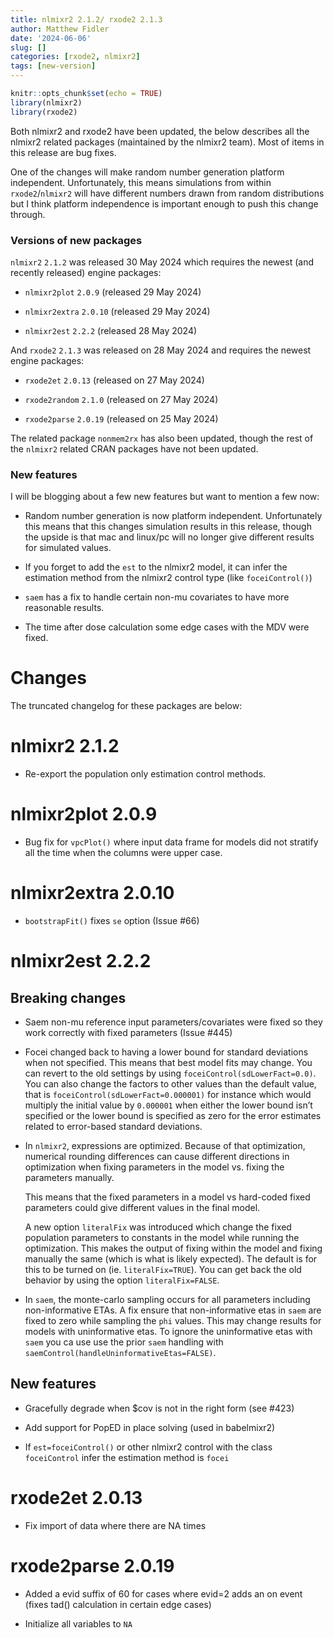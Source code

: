 ```yaml
---
title: nlmixr2 2.1.2/ rxode2 2.1.3
author: Matthew Fidler
date: '2024-06-06'
slug: []
categories: [rxode2, nlmixr2]
tags: [new-version]
---
```


```r
knitr::opts_chunk$set(echo = TRUE)
library(nlmixr2)
library(rxode2)
```

Both nlmixr2 and rxode2 have been updated, the below describes all the
nlmixr2 related packages (maintained by the nlmixr2 team).  Most of
items in this release are bug fixes.

One of the changes will make random number generation platform
independent.  Unfortunately, this means simulations from within
`rxode2`/`nlmixr2` will have different numbers drawn from random
distributions but I think platform independence is important enough to
push this change through.

### Versions of new packages

`nlmixr2` `2.1.2` was released 30 May 2024 which requires the newest
(and recently released) engine packages:

- `nlmixr2plot` `2.0.9` (released 29 May 2024)

- `nlmixr2extra` `2.0.10` (released 29 May 2024)

- `nlmixr2est` `2.2.2` (released 28 May 2024)

And `rxode2` `2.1.3` was released on 28 May 2024 and requires the
newest engine packages:

- `rxode2et` `2.0.13` (released on 27 May 2024)

- `rxode2random` `2.1.0` (released on 27 May 2024)

- `rxode2parse` `2.0.19` (released on 25 May 2024)

The related package `nonmem2rx` has also been updated, though the rest
of the `nlmixr2` related CRAN packages have not been updated.

### New features

I will be blogging about a few new features but want to mention a few
now:

- Random number generation is now platform independent. Unfortunately
  this means that this changes simulation results in this release,
  though the upside is that mac and linux/pc will no longer give
  different results for simulated values.

- If you forget to add the `est` to the nlmixr2 model, it can infer
  the estimation method from the nlmixr2 control type (like
  `foceiControl()`)

- `saem` has a fix to handle certain non-mu covariates to have more
  reasonable results.

- The time after dose calculation some edge cases with the MDV were
  fixed.

# Changes
The truncated changelog for these packages are below:

# nlmixr2 2.1.2

* Re-export the population only estimation control methods.

# nlmixr2plot 2.0.9

* Bug fix for `vpcPlot()` where input data frame for models did not
  stratify all the time when the columns were upper case.

# nlmixr2extra 2.0.10

* `bootstrapFit()` fixes `se` option (Issue #66)

# nlmixr2est 2.2.2

## Breaking changes

- Saem non-mu reference input parameters/covariates were fixed so they
  work correctly with fixed parameters (Issue #445)

- Focei changed back to having a lower bound for standard deviations
  when not specified. This means that best model fits may change.  You
  can revert to the old settings by using
  `foceiControl(sdLowerFact=0.0)`.  You can also change the factors to
  other values than the default value, that is
  `foceiControl(sdLowerFact=0.000001)` for instance which would
  multiply the initial value by `0.000001` when either the lower bound
  isn't specified or the lower bound is specified as zero for the
  error estimates related to error-based standard deviations.

- In `nlmixr2`, expressions are optimized.  Because of that
  optimization, numerical rounding differences can cause different
  directions in optimization when fixing parameters in the model
  vs. fixing the parameters manually.

  This means that the fixed parameters in a model vs hard-coded fixed
  parameters could give different values in the final model.

  A new option `literalFix` was introduced which change the fixed
  population parameters to constants in the model while running the
  optimization.  This makes the output of fixing within the model and
  fixing manually the same (which is what is likely expected). The
  default is for this to be turned on (ie. `literalFix=TRUE`).  You
  can get back the old behavior by using the option
  `literalFix=FALSE`.

- In `saem`, the monte-carlo sampling occurs for all parameters
  including non-informative ETAs.  A fix ensure that non-informative
  etas in `saem` are fixed to zero while sampling the `phi` values.
  This may change results for models with uninformative etas. To
  ignore the uninformative etas with `saem` you ca use use the prior
  `saem` handling with `saemControl(handleUninformativeEtas=FALSE)`.

## New features

- Gracefully degrade when $cov is not in the right form (see #423)

- Add support for PopED in place solving (used in babelmixr2)

- If `est=foceiControl()` or other nlmixr2 control with the class
  `foceiControl` infer the estimation method is `focei`

# rxode2et 2.0.13

* Fix import of data where there are NA times

# rxode2parse 2.0.19

* Added a evid suffix of 60 for cases where evid=2 adds an on event
  (fixes tad() calculation in certain edge cases)

* Initialize all variables to `NA`

